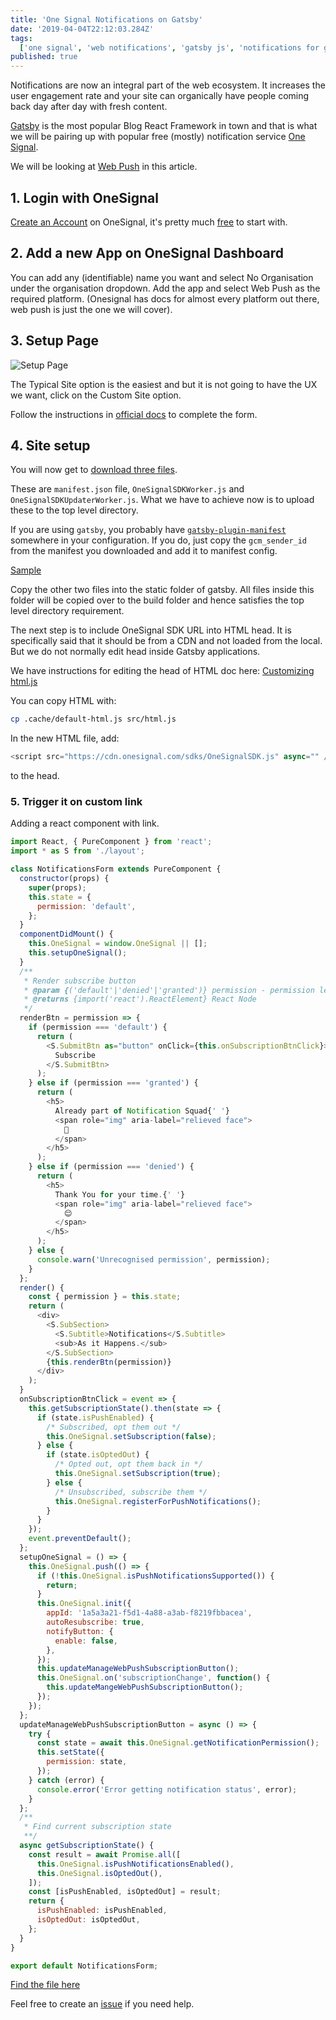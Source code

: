 ```yaml
---
title: 'One Signal Notifications on Gatsby'
date: '2019-04-04T22:12:03.284Z'
tags:
  ['one signal', 'web notifications', 'gatsby js', 'notifications for gatsby']
published: true
---
```


Notifications are now an integral part of the web ecosystem. It increases the user engagement rate and your site can organically have people coming back day after day with fresh content.

[Gatsby](https://www.gatsbyjs.org/) is the most popular Blog React Framework in town and that is what we will be pairing up with popular free (mostly) notification service [One Signal](https://onesignal.com).

We will be looking at [Web Push](https://documentation.onesignal.com/docs/web-push-overview) in this article.

## 1. Login with OneSignal

[Create an Account](https://app.onesignal.com/login) on OneSignal, it's pretty much [free](https://app.onesignal.com/pricing) to start with.

## 2. Add a new App on OneSignal Dashboard

You can add any (identifiable) name you want and select No Organisation under the organisation dropdown.
Add the app and select Web Push as the required platform. (Onesignal has docs for almost every platform out there, web push is just the one we will cover).

## 3. Setup Page

![Setup Page](./one-signal-on-gatsby/setup.png)

The Typical Site option is the easiest and but it is not going to have the UX we want, click on the Custom Site option.

Follow the instructions in [official docs](https://documentation.onesignal.com/docs/web-push-custom-code-setup#section--span-class-step-step-2-span-site-setup) to complete the form.

## 4. Site setup

You will now get to [download three files](https://github.com/OneSignal/OneSignal-Website-SDK/releases/download/https-integration-files/OneSignal-Web-SDK-HTTPS-Integration-Files.zip).

These are `manifest.json` file, `OneSignalSDKWorker.js` and `OneSignalSDKUpdaterWorker.js`. What we have to achieve now is to upload these to the top level directory.

If you are using `gatsby`, you probably have [`gatsby-plugin-manifest`](https://www.gatsbyjs.org/packages/gatsby-plugin-manifest/) somewhere in your configuration. If you do, just copy the `gcm_sender_id` from the manifest you downloaded and add it to manifest config.

[Sample](https://github.com/BoyWithSilverWings/blog/blob/4d1f1df1bb7b55b1e4718e80e646fb8ee591df21/gatsby-config.js#L77)

Copy the other two files into the static folder of gatsby. All files inside this folder will be copied over to the build folder and hence satisfies the top level directory requirement.

The next step is to include OneSignal SDK URL into HTML head. It is specifically said that it should be from a CDN and not loaded from the local. But we do not normally edit head inside Gatsby applications.

We have instructions for editing the head of HTML doc here: [Customizing html.js](https://www.gatsbyjs.org/docs/custom-html/)

You can copy HTML with:

```bash
cp .cache/default-html.js src/html.js
```

In the new HTML file, add:

```js
<script src="https://cdn.onesignal.com/sdks/OneSignalSDK.js" async="" />
```

to the head.

### 5. Trigger it on custom link

Adding a react component with link.

```js
import React, { PureComponent } from 'react';
import * as S from './layout';

class NotificationsForm extends PureComponent {
  constructor(props) {
    super(props);
    this.state = {
      permission: 'default',
    };
  }
  componentDidMount() {
    this.OneSignal = window.OneSignal || [];
    this.setupOneSignal();
  }
  /**
   * Render subscribe button
   * @param {('default'|'denied'|'granted')} permission - permission level
   * @returns {import('react').ReactElement} React Node
   */
  renderBtn = permission => {
    if (permission === 'default') {
      return (
        <S.SubmitBtn as="button" onClick={this.onSubscriptionBtnClick}>
          Subscribe
        </S.SubmitBtn>
      );
    } else if (permission === 'granted') {
      return (
        <h5>
          Already part of Notification Squad{' '}
          <span role="img" aria-label="relieved face">
            🎉
          </span>
        </h5>
      );
    } else if (permission === 'denied') {
      return (
        <h5>
          Thank You for your time.{' '}
          <span role="img" aria-label="relieved face">
            😌
          </span>
        </h5>
      );
    } else {
      console.warn('Unrecognised permission', permission);
    }
  };
  render() {
    const { permission } = this.state;
    return (
      <div>
        <S.SubSection>
          <S.Subtitle>Notifications</S.Subtitle>
          <sub>As it Happens.</sub>
        </S.SubSection>
        {this.renderBtn(permission)}
      </div>
    );
  }
  onSubscriptionBtnClick = event => {
    this.getSubscriptionState().then(state => {
      if (state.isPushEnabled) {
        /* Subscribed, opt them out */
        this.OneSignal.setSubscription(false);
      } else {
        if (state.isOptedOut) {
          /* Opted out, opt them back in */
          this.OneSignal.setSubscription(true);
        } else {
          /* Unsubscribed, subscribe them */
          this.OneSignal.registerForPushNotifications();
        }
      }
    });
    event.preventDefault();
  };
  setupOneSignal = () => {
    this.OneSignal.push(() => {
      if (!this.OneSignal.isPushNotificationsSupported()) {
        return;
      }
      this.OneSignal.init({
        appId: '1a5a3a21-f5d1-4a88-a3ab-f8219fbbacea',
        autoResubscribe: true,
        notifyButton: {
          enable: false,
        },
      });
      this.updateManageWebPushSubscriptionButton();
      this.OneSignal.on('subscriptionChange', function() {
        this.updateMangeWebPushSubscriptionButton();
      });
    });
  };
  updateManageWebPushSubscriptionButton = async () => {
    try {
      const state = await this.OneSignal.getNotificationPermission();
      this.setState({
        permission: state,
      });
    } catch (error) {
      console.error('Error getting notification status', error);
    }
  };
  /**
   * Find current subscription state
   **/
  async getSubscriptionState() {
    const result = await Promise.all([
      this.OneSignal.isPushNotificationsEnabled(),
      this.OneSignal.isOptedOut(),
    ]);
    const [isPushEnabled, isOptedOut] = result;
    return {
      isPushEnabled: isPushEnabled,
      isOptedOut: isOptedOut,
    };
  }
}

export default NotificationsForm;
```

[Find the file here](https://github.com/BoyWithSilverWings/blog/blob/master/src/components/subscribe/notifications-form.js)

Feel free to create an [issue](https://github.com/BoyWithSilverWings/blog/issues) if you need help.
